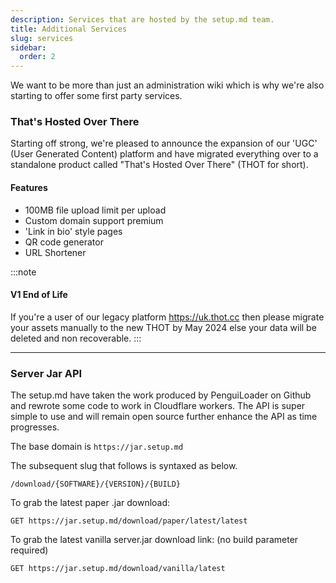 ```yaml
---
description: Services that are hosted by the setup.md team.
title: Additional Services
slug: services
sidebar:
  order: 2
---
```



We want to be more than just an administration wiki which is why we're also starting to offer some first party services. 

### That's Hosted Over There

Starting off strong, we're pleased to announce the expansion of our 'UGC' (User Generated Content) platform and have migrated everything over to a standalone product called "That's Hosted Over There" (THOT for short).

#### Features

<ul class="pl-5 list-disc">
    <li>100MB file upload limit per upload</li>
    <li>Custom domain support <MainStatusPill info>premium</MainStatusPill></li>
    <li>'Link in bio' style pages</li>
    <li>QR code generator</li>
    <li>URL Shortener</li>
</ul>

:::note
#### V1 End of Life

If you're a user of our legacy platform https://uk.thot.cc then please migrate your assets manually to the new THOT by May 2024 else your data will be deleted and non recoverable.
:::

 <CardGrid>
  <LinkCard title="Dashboard" href="https://thot.cc/dashboard" />
  <LinkCard title="Blog Announcement" href="https://smd.gg/thot-v2" />
</CardGrid>

---

### Server Jar API

The setup.md have taken the work produced by PenguiLoader on Github and rewrote some code to work in Cloudflare workers. The API is super simple to use and will remain open source further enhance the API as time progresses.

The base domain is `https://jar.setup.md`

The subsequent slug that follows is syntaxed as below.

`/download/{SOFTWARE}/{VERSION}/{BUILD}`

To grab the latest paper .jar download:

`
GET https://jar.setup.md/download/paper/latest/latest
`

To grab the latest vanilla server.jar download link: (no build parameter required)

`
GET https://jar.setup.md/download/vanilla/latest
`

 <CardGrid>
  <LinkCard title="PenguiLoader/MC-SRV-DL-API" href="https://github.com/PenguiLoader/MC-SRV-DL-API" />
  <LinkCard title="setupmd/mc-jar-api" href="https://github.com/setupmd/mc-jar-api" />
</CardGrid>
